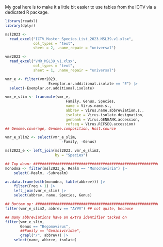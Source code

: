 
My goal here
is to make it a little bit easier
to use tables
from the ICTV
via a dedicated R package.

```r
library(readxl)
library(dplyr)

msl2023 <-
  read_excel("ICTV_Master_Species_List_2023_MSL39.v1.xlsx",
             col_types = "text",
             sheet = 2, .name_repair = "universal")

vmr2023 <-
  read_excel("VMR_MSL39_v1.xlsx",
             col_types = "text",
             sheet = 1, .name_repair = "universal")

vmr_e <- filter(vmr2023,
                    Exemplar.or.additional.isolate == "E") |>
  select(-Exemplar.or.additional.isolate)

vmr_e_slim <- transmute(vmr_e,
                            Family, Genus, Species,
                            name = Virus.name.s.,
                            abbrev = Virus.name.abbreviation.s.,
                            isolate = Virus.isolate.designation,
                            genbank = Virus.GENBANK.accession,
                            refseq = Virus.REFSEQ.accession)
## Genome.coverage, Genome.composition, Host.source

vmr_e_slim2 <- select(vmr_e_slim,
                          -Family, -Genus)

msl2023_e <- left_join(msl2023, vmr_e_slim2,
                       by = "Species")

## Top down: ######################################################################
monodna <- filter(msl2023_e, Realm == "Monodnaviria") |>
    select(-Realm, -Subrealm)

as.data.frame(with(monodna, table(abbrev))) |>
    filter(Freq > 1) |>
    left_join(vmr_e_slim) |>
    select(abbrev, name, Species, Genus)

## Bottom up: ######################################################################
filter(vmr_e_slim2, abbrev == "AYVV") ## not quite, because

## many abbreviations have an extra identifier tacked on
filter(vmr_e_slim,
       Genus == "Begomovirus",
       ##Family == "Geminiviridae",
       grepl("/", abbrev)) |>
    select(name, abbrev, isolate)
```
